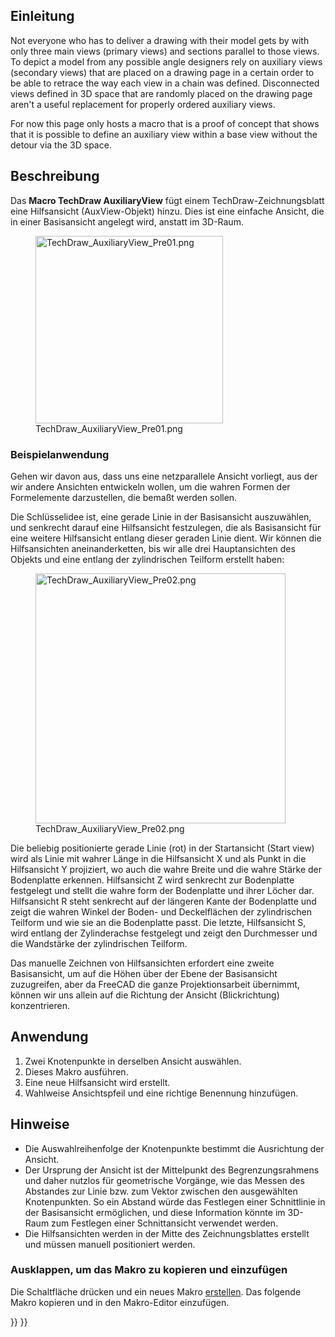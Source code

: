 <languages/>

{{VeryImportantMessage|FreeCADs Arbeitsbereich TechDraw lässt immer noch ein Werkzeug zum Erstellen von Hilfsansichten (auxiliary views) vermissen.<br>Diese Seite beschreibt einen Anwendungsfall und enthält ein Makro, das eine Möglichkeit darstellt, eine Hilfsansicht zu erstellen.<br><br>Hoffentlich ist dies eine Anregung für einen C++ Programmierer, um diese Konzeptbestätigung in einen integriertem TechDraw-Befehl umzuwandeln. }}

<div lang="en" dir="ltr" class="mw-content-ltr">
{{Macro
|Name=Macro TechDraw AuxiliaryView
|Icon=
|Description=This macro adds an auxiliary view to a TechDraw page
|Author=FBXL5
|Version=
|Date=
|Download=
|FCVersion=
|SeeAlso=
}}
</div>

<span id="Introduction"></span>
==Einleitung==

<div lang="en" dir="ltr" class="mw-content-ltr">
Not everyone who has to deliver a drawing with their model gets by with only three main views (primary views) and sections parallel to those views. To depict a model from any possible angle designers rely on auxiliary views (secondary views) that are placed on a drawing page in a certain order to be able to retrace the way each view in a chain was defined. Disconnected views defined in 3D space that are randomly placed on the drawing page aren't a useful replacement for properly ordered auxiliary views.
</div>

<div lang="en" dir="ltr" class="mw-content-ltr">
For now this page only hosts a macro that is a proof of concept that shows that it is possible to define an auxiliary view within a base view without the detour via the 3D space.
</div>

<span id="Description"></span>
==Beschreibung==

Das '''Macro TechDraw AuxiliaryView''' fügt einem TechDraw-Zeichnungsblatt eine Hilfsansicht (AuxView-Objekt) hinzu. Dies ist eine einfache Ansicht, die in einer Basisansicht angelegt wird, anstatt im 3D-Raum.

[[Image:TechDraw_AuxiliaryView_Pre01.png|300px]]

{{Caption|Eine Hilfsansicht, die durch die rote Linie in der Basisansicht auf der rechten Seite bestimmt wird}}


<span id="Example_use_case"></span>
===Beispielanwendung===

Gehen wir davon aus, dass uns eine netzparallele Ansicht vorliegt, aus der wir andere Ansichten entwickeln wollen, um die wahren Formen der Formelemente darzustellen, die bemaßt werden sollen.

Die Schlüsselidee ist, eine gerade Linie in der Basisansicht auszuwählen, und senkrecht darauf eine Hilfsansicht festzulegen, die als Basisansicht für eine weitere Hilfsansicht entlang dieser geraden Linie dient. Wir können die Hilfsansichten aneinanderketten, bis wir alle drei Hauptansichten des Objekts und eine entlang der zylindrischen Teilform erstellt haben:

[[Image:TechDraw_AuxiliaryView_Pre02.png|400px]]

Die beliebig positionierte gerade Linie (rot) in der Startansicht (Start view) wird als Linie mit wahrer Länge in die Hilfsansicht X und als Punkt in die Hilfsansicht Y projiziert, wo auch die wahre Breite und die wahre Stärke der Bodenplatte erkennen. Hilfsansicht Z wird senkrecht zur Bodenplatte festgelegt und stellt die wahre form der Bodenplatte und ihrer Löcher dar. Hilfsansicht R steht senkrecht auf der längeren Kante der Bodenplatte und zeigt die wahren Winkel der Boden- und Deckelflächen der zylindrischen Teilform und wie sie an die Bodenplatte passt. Die letzte, Hilfsansicht S, wird entlang der Zylinderachse festgelegt und zeigt den Durchmesser und die Wandstärke der zylindrischen Teilform.

Das manuelle Zeichnen von Hilfsansichten erfordert eine zweite Basisansicht, um auf die Höhen über der Ebene der Basisansicht zuzugreifen, aber da FreeCAD die ganze Projektionsarbeit übernimmt, können wir uns allein auf die Richtung der Ansicht (Blickrichtung) konzentrieren.

<span id="Usage"></span>
==Anwendung==

# Zwei Knotenpunkte in derselben Ansicht auswählen.
# Dieses Makro ausführen.
# Eine neue Hilfsansicht wird erstellt.
# Wahlweise Ansichtspfeil und eine richtige Benennung hinzufügen.

<span id="Notes"></span>
==Hinweise==

* Die Auswahlreihenfolge der Knotenpunkte bestimmt die Ausrichtung der Ansicht.
* Der Ursprung der Ansicht ist der Mittelpunkt des Begrenzungsrahmens und daher nutzlos für geometrische Vorgänge, wie das Messen des Abstandes zur Linie bzw. zum Vektor zwischen den ausgewählten Knotenpunkten. So ein Abstand würde das Festlegen einer Schnittlinie in der Basisansicht ermöglichen, und diese Information könnte im 3D-Raum zum Festlegen einer Schnittansicht verwendet werden.
* Die Hilfsansichten werden in der Mitte des Zeichnungsblattes erstellt und müssen manuell positioniert werden.


<div class="mw-collapsible mw-collapsed toccolours">
===Ausklappen, um das Makro zu kopieren und einzufügen===
<div class="mw-collapsible-content">

Die Schaltfläche {{Button|[[Image:Std_DlgMacroExecute.svg|16px]] [[Std_DlgMacroExecute/de|Makros...]]}} drücken und ein neues Makro [[Std_DlgMacroExecute/de#Create|erstellen]]. Das folgende Makro kopieren und in den Makro-Editor einzufügen. 

{{MacroCode|code=
#! python
# -*- coding: utf-8 -*-
"""
This script creates an Auxiliary View from two selectec vertices
of one base view.

What is required: an active document, a drawing page containing one
or more views with a projection of a shape.

A possible workflow:
1. Extract base view from selection (two vertices)
2. Extract work page from app objects
3. Add a new view
4. Link base view from selection to new view
5. Link base view source to new view source
6. Retrieve new view's x direction from base view's x direction
7. calculate new view's z direction from new view's x direction
    and base view's z direction
8. Set new view rotation including base view rotation
9. (Add annotations etc.)

I have tried to follow this naming rule:
 class names:    CamelCase
 function names: mixedCase
 constant names: ALL_CAPITAL + underscore
 variable names: lower_case + underscore
"""

__Name__= ""
__Comment__ = ""
__Author__ = "FBXL5"
__Version__ = "00.01"
__Date__    = "2025-05-06"
__License__ = "LGPL-2.0-or-later as FreeCAD"
__Web__ = ""
__Wiki__ = ""
__Icon__  = ""
__IconW__  = ""
__Help__ = ""
__Status__ = "Alpha"
__Requires__ = "FreeCAD >= 1.0 + Python3"
__Communication__ = "https://www.freecad.org/wiki/index.php?title=User: FBXL5"
__Files__ = ""

import math # to use some predefined conversions
from PySide.QtGui import (QMessageBox)

def displayMessage(title,message):
    '''
    displayMessage('Title','Messagetext')
    '''
    message_box = QMessageBox()
    message_box.setText(message)
    message_box.setWindowTitle(title)
    message_box.exec()

def getActiveDocument():
    '''
    Returns the active document or sends a message
    '''
    ado = App.activeDocument()
    if ado is not None:
        return ado
    displayMessage("AuxView", "No active document available!")
    return False

# (borrowed from TechDraw sources)
def getSelView(nSel=0):
    '''
    view = getSelView()
    nSel=0 ... number of selected view, 0 = first selected
    Return selected view, otherwise return False
    '''
    if not Gui.Selection.getSelection():
        view = None
        displayMessage('AuxView','No view selected')
    else:
        view = Gui.Selection.getSelection()[nSel]
    return view

# (borrowed from TechDraw sources)
def getSelVertexes(nVertex=1, nSel=0):
    '''
    vertexes = getSelVertexes(nVertex)
    nVertex=1 ... min. number of selected vertexes
    nSel=0 ... number of selected view, 0 = first selected
    Return a list of selected vertexes if at least nVertex vertexes are selected, otherwise return False
    '''
    if getSelView(nSel):
        view = getSelView(nSel)
    else:
        return False
    if not Gui.Selection.getSelectionEx():
        displayMessage('AuxView','No vertex selected')
        return False
    objectList = Gui.Selection.getSelectionEx()[nSel].SubElementNames

    vertexes = []
    for objectString in objectList:
        if objectString[0:6] == 'Vertex':
            vertexes.append(view.getVertexBySelection(objectString))

    if (len(vertexes) < nVertex):
        displayMessage('AuxView','Select at least '+
                        str(nVertex)+' vertices')
        return False
    else:
        return vertexes

def getPageOfSelection(doc, b_view):
    '''Retrieves the Page that holds the selected elements'''
    #- Find an object starting with 'Page' that contains the selected object
    for each in doc.Objects:
        if each.Name.startswith("Page"):  # [0:4] == 'Page':
            for item in each.OutList: # Search items belonging to a Page object
                if item.Name.startswith("ProjGroup"): # Look into projection groups
                    for view in item.OutList: # Search views belonging to a ProjGroup object
                        if view.Name == b_view.Name:
                            return each
                else:
                    if item.Name == b_view.Name:
                        return each
    return False

def getCcwAngle(vertex1,vertex2,view_rotation):
    '''Creates 3D vectors to calculate the 2D angle towards the x direction of the
    base view which is parallel to the page view's x direction.
    The direction of the XDirection property is not parallel to the view's
    x direction if the view is rotated! This angle also has to be taken into
    account to calculate the 3D angle'''
    print('5. Start point: ', vertex1.X, vertex1.Y, vertex1.Z)  # checklist
    print('6. End point: ', vertex2.X, vertex2.Y, vertex2.Z)  # checklist
    #- Extract position vectors from the points
    vector_start = App.Vector(vertex1.X, vertex1.Y, vertex1.Z)
    vector_end   = App.Vector(vertex2.X, vertex2.Y, vertex2.Z)
    #- Calculate the 2D Direction vector from start vertex to end vertex
    # on the XY plane of the base view/work page (z = 0)
    direction = vector_end.sub(vector_start)
    x_direction = App.Vector(1, 0, 0)
    angle_x = math.degrees(direction.getAngle(x_direction))
    # getAngle() returns positive (absolute) values only (in rad)
    # -> convert to degrees and check orientation
    if vertex1.Y > vertex2.Y:
        angle_x *= -1  # switches angle orientation
    #- Turn back the base view rotation
    # angle_x is a float value now but view_rotation is deg
    #print('a. angle_x: ', angle_x)
    #print('b. view_rotation: ', float(view_rotation))
    angle_x -= float(view_rotation)
    return angle_x

def main():
    ''' The main section, no more, no less '''
    # Operations are performed in the active document of the application
    #- Retrieve the active document
    active_doc = getActiveDocument()
    if not active_doc:  # (active_doc is None/False)
        return
    #- Retrieve the selection view and selected vertices
    if getSelView() and getSelVertexes(2):
        base_view = getSelView()
        vertices = getSelVertexes(2)  # required number of vertices
    else:
        return
    #
    print("1. base view: ", base_view.Name)  # checklist
    #- Retrieve the page that holds the view
    work_page = getPageOfSelection(active_doc, base_view)
    if not work_page:
        # this should always be true as selected vertices are already checked
        return
    print("2. work page name: ", work_page.Name)  # checklist
    # At this point the input elements are gathered:
    #  active_doc, work_page, base_view, and vertices

    #- Create a new view
    new_view = active_doc.addObject('TechDraw::DrawViewPart', 'AuxView')
    print('3. new view: ', new_view.Name)  # checklist
    #- Add the new view to the page
    work_page.addView(new_view)
    #- Add a BaseView property to the new view
    new_view.addProperty('App::PropertyLink','BaseView')
    #- Link the BaseView object to the BaseView property
    new_view.BaseView = active_doc.getObject(base_view.Name)
    #- Hand over the source objects
    new_view.Source = new_view.BaseView.Source
    print('4. new_view.BaseView: ', new_view.BaseView.Name, ', Label:',
        new_view.BaseView.Label)  # checklist

    #- 2D: Calculate the ccw angle between the x axes of base view and new view
    turn_ccw = getCcwAngle(vertices[0],vertices[1],new_view.BaseView.Rotation)
    # Returns a float value representing degrees
    print('7. 2D angle: ', turn_ccw) # checklist

    # 3D: Turn base_view.XDirection around base_view.Direction to get
    #     new_view.XDirection
    #- Create a rotation, angle input in float (for degrees), stored in rad
    around_direction = App.Rotation(new_view.BaseView.Direction, turn_ccw)
    print('8. Rotation: ', around_direction, around_direction.Angle)  # checklist
    #- Apply rotation to the base_view.XDirection
    new_view.XDirection = around_direction.multVec(new_view.BaseView.XDirection)
    print('9. XDirection', new_view.XDirection)  # checklist
    #- The cross-product of base view Z and new view X gives new view Z direction
    new_view.Direction = new_view.BaseView.Direction.cross(new_view.XDirection)
    print('10. Direction', new_view.Direction)  # checklist

    # 2D: Take base_view.Rotation into account, it has to be converted
    #     to float since it is stored in deg
    #- Add the rotation of the base view to the angle between the x axes
    new_view.Rotation = turn_ccw + float(new_view.BaseView.Rotation)
    print('11. new_view.Rotation', new_view.Rotation)  # checklist
    Gui.runCommand('TechDraw_RedrawPage',0)
    # At this point the Auxiliary View is complete

    return

if __name__ == "__main__":
    # This will be true only if the file is "executed"
    # but not if imported as module
    main()
}}

</div> <!-- End of collapsible element for Macro section. Do not remove! -->
</div> <!-- End of collapsible element for Structure section. Do not remove! -->


{{TechDraw Tools navi{{#translation:}}}}
{{Userdocnavi{{#translation:}}}}
{{clear}}